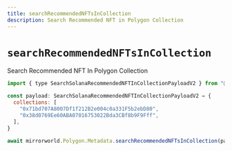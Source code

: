 ```yaml
---
title: searchRecommendedNFTsInCollection
description: Search Recommended NFT in Polygon Collection
---
```


# `searchRecommendedNFTsInCollection`

Search Recommended NFT In Polygon Collection

```js
import { type SearchSolanaRecommendedNFTInCollectionPayloadV2 } from "@usemirrorworld/web3.js"

const payload: SearchSolanaRecommendedNFTInCollectionPayloadV2 = {
  collections: [
    "0x71bd707A8007Df1f212B2e004c0a331F5b2ebD80",
    "0x38d0769Ee60ABA07016753022Bda3CBf8b9F9Fff",
  ],
}

await mirrorworld.Polygon.Metadata.searchRecommendedNFTsInCollection(payload)
```
